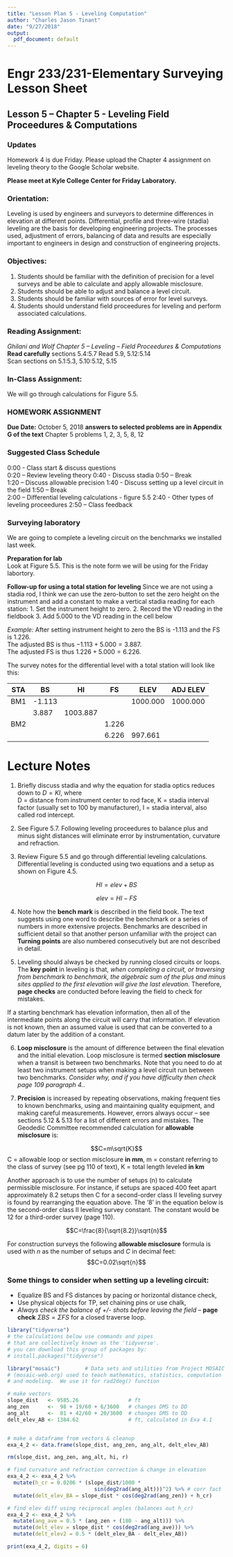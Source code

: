 ```yaml
---
title: "Lesson Plan 5 - Leveling Computation"
author: "Charles Jason Tinant"
date: "9/27/2018"
output:
  pdf_document: default
---
```


# Engr 233/231-Elementary Surveying Lesson Sheet
## Lesson 5 – Chapter 5 - Leveling Field Proceedures & Computations
### Updates

Homework 4 is due Friday.  Please upload the Chapter 4 assignment on leveling theory to the Google Scholar website.  

**Please meet at Kyle College Center for Friday Laboratory.**

### Orientation: 
Leveling is used by engineers and surveyors to determine differences in elevation at different points. Differential, profile and three-wire (stadia) leveling are the basis for developing engineering projects.  The processes used, adjustment of errors, balancing of data and results are especially important to engineers in design and construction of engineering projects. 

### Objectives:
1. Students should be familiar with the definition of precision for a level surveys and be able to calculate and apply allowable misclosure.
2. Students should be able to adjust and balance a level circuit.
3. Students should be familiar with sources of error for level surveys.
4. Students should understand field proceedures for leveling and perform associated calculations. 

### Reading Assignment:  
*Ghilani and Wolf Chapter 5 – Leveling -- Field Proceedures & Computations*  
**Read carefully** sections 5.4:5.7
Read 5.9, 5.12:5.14  
Scan sections on 5.1:5.3, 5.10:5.12, 5.15
  
### In-Class Assignment: 
We will go through calculations for Figure 5.5.


### HOMEWORK ASSIGNMENT 
**Due Date:** October 5, 2018
**answers to selected problems are in Appendix G of the text**
Chapter 5 problems 1, 2, 3, 5, 8, 12

### Suggested Class Schedule   
0:00 - Class start & discuss questions  
0:20 – Review leveling theory 
0:40 - Discuss stadia
0:50 – Break   
1:20 – Discuss allowable precision
1:40 - Discuss setting up a level circuit in the field
1:50 – Break    
2:00 – Differential leveling calculations - figure 5.5 
2:40 - Other types of leveling proceedures
2:50 – Class feedback   

### Surveying laboratory
We are going to complete a leveling circuit on the benchmarks we installed last week.  

**Preparation for lab**  
Look at Figure 5.5.  This is the note form we will be using for the Friday labortory.

**Follow-up for using a total station for leveling** Since we are not using a stadia rod, I think we can use the zero-button to set the zero height on the instrument and add a constant to make a vertical stadia reading for each station:
1. Set the instrument height to zero. 
2. Record the VD reading in the fieldbook
3. Add 5.000 to the VD reading in the cell below 

*Example:* After setting instrument height to zero the BS is -1.113 and the FS is 1.226.    
The adjusted BS is thus $-1.113 + 5.000 = 3.887$.  
The adjusted FS is thus $1.226 + 5.000 = 6.226$.  

The survey notes for the differential level with a total station will look like this:  

| STA | BS     |      HI  | FS    | ELEV     | ADJ ELEV | 
| --- | ------ | -------- | ----- | -------- | -------- |
| BM1 | -1.113 |          |       | 1000.000 | 1000.000 | 
|     | 3.887  | 1003.887 |       |          |          |
| BM2 |        |          | 1.226 |          |          | 
|     |        |          | 6.226 | 997.661  |          |

# Lecture Notes 
1. Briefly discuss stadia and why the equation for stadia optics reduces down to $D = KI$, where   
D = distance from instrument center to rod face, 
K = stadia interval factor (usually set to 100 by manufacturer),
I = stadia interval, also called rod intercept.  

2. See Figure 5.7. Following leveling proceedures to balance plus and minus sight distances will eliminate error by instrumentation, curvature and refraction.  

3. Review Figure 5.5 and go through differential leveling calculations. 
Differential leveling is conducted using two equations and a setup as shown on Figure 4.5.

$$ HI = elev + BS $$ 

$$ elev = HI - FS $$ 

4. Note how the **bench mark** is described in the field book.  The text suggests using one word to describe the benchmark or a series of numbers in more extensive projects.  Benchmarks are described in sufficient detail so that another person unfamiliar with the project can   **Turning points** are also numbered consecutively but are not described in detail.  

5. Leveling should always be checked by running closed circuits or loops.  The **key point** in leveling is that, *when completing a circuit, or traversing from benchmark to benchmark, the algebraic sum of the plus and minus sites applied to the first elevation will give the last elevation.*  Therefore, **page checks** are conducted before leaving the field to check for mistakes.

If a starting benchmark has elevation information, then all of the intermediate points along the circuit will carry that information.  If elevation is not known, then an assumed value is used that can be converted to a datum later by the addition of a constant.  

6. **Loop misclosure** is the amount of difference between the final elevation and the initial elevation.  Loop misclosure is termed **section misclosure** when a transit is between two benchmarks.  Note that you need to do at least two instrument setups when making a level circuit run between two benchmarks. *Consider why, and if you have difficulty then check page 109 paragraph 4.*.

7. **Precision** is increased by repeating observations, making frequent ties to known benchmarks, using and maintaining quality equipment, and making careful measurements.  However, errors always occur -- see sections 5.12 & 5.13 for a list of different errors and mistakes.  The Geodedic Committee recommended calculation for **allowable misclosure** is:

$$C=m\sqrt{K}$$
C = allowable loop or section misclosure **in mm**, 
m = constant referring to the class of survey (see pg 110 of text), 
K = total length leveled **in km**

Another approach is to use the number of setups (n) to calculate permissible misclosure.  For instance, if setups are spaced 400 feet apart approximately 8.2 setups then C for a second-order class II leveling survey is found by rearranging the equation above.  The '8' in the equation below is the second-order class II leveling survey constant.  The constant would be 12 for a third-order survey (page 110).  

$$C=\frac{8}{\sqrt{8.2}}\sqrt{n}$$

For construction surveys the following **allowable misclosure** formula is used with $n$ as the number of setups and $C$ in decimal feet:
$$C=0.02\sqrt{n}$$

### Some things to consider when setting up a leveling circuit:
* Equalize BS and FS distances by pacing or horizontal distance check, 
* Use physical objects for TP, set chaining pins or use chalk, 
* *Always check the balance of +/- shots before leaving the field* -- **page check** $\Sigma{BS} = \Sigma{FS}$ for a closed traverse loop.  

```r
library("tidyverse")
# the calculations below use commands and pipes 
# that are collectively known as the 'tidyverse'.   
# you can download this group of packages by: 
# install.packages("tidyverse") 

library("mosaic")        # Data sets and utilities from Project MOSAIC  
# (mosaic-web.org) used to teach mathematics, statistics, computation 
# and modeling.  We use it for rad2deg() function

# make vectors
slope_dist   <- 9585.26                # ft 
ang_zen      <-  98 + 19/60 + 6/3600   # changes DMS to DD  
ang_alt      <-  81 + 42/60 + 20/3600  # changes DMS to DD  
delt_elev_AB <- 1384.62                # ft, calculated in Exa 4.1 


# make a dataframe from vectors & cleanup
exa_4_2 <- data.frame(slope_dist, ang_zen, ang_alt, delt_elev_AB)  

rm(slope_dist, ang_zen, ang_alt, hi, r) 

# find curvature and refraction correction & change in elevation 
exa_4_2 <- exa_4_2 %>% 
  mutate(h_cr = 0.0206 * (slope_dist/1000 * 
                            sin(deg2rad(ang_alt)))^2) %>% # corr fact 
  mutate(delt_elev_BA = slope_dist * cos(deg2rad(ang_zen)) + h_cr)  

# find elev diff using reciprocal angles (balances out h_cr)
exa_4_2 <- exa_4_2 %>% 
  mutate(ang_ave = 0.5 * (ang_zen + (180 - ang_alt))) %>% 
  mutate(delt_elev = slope_dist * cos(deg2rad(ang_ave))) %>% 
  mutate(delt_elev2 = 0.5 * (delt_elev_BA - delt_elev_AB))

print(exa_4_2, digits = 6) 
```

